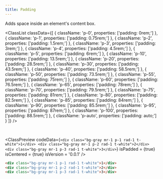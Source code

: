 ```yaml
---
title: Padding
---
```



Adds space inside an element's content box.

<ClassList
  classData={[
    {
      className: 'p-0',
      properties: ['padding: 0rem;']
    },
    {
      className: 'p-1',
      properties: ['padding: 0.75rem;']
    },
    {
      className: 'p-2',
      properties: ['padding: 1.5rem;']
    },
    {
      className: 'p-3',
      properties: ['padding: 3rem;']
    },
    {
      className: 'p-4',
      properties: ['padding: 4.5rem;']
    },
    {
      className: 'p-5',
      properties: ['padding: 6rem;']
    },
    {
      className: 'p-10',
      properties: ['padding: 13.5rem;']
    },
    {
      className: 'p-20',
      properties: ['padding: 28.5rem;']
    },
    {
      className: 'p-30',
      properties: ['padding: 43.5rem;']
    },
    {
      className: 'p-40',
      properties: ['padding: 58.5rem;']
    },
    {
      className: 'p-50',
      properties: ['padding: 73.5rem;']
    },
    {
      className: 'p-55',
      properties: ['padding: 75rem;']
    },
    {
      className: 'p-60',
      properties: ['padding: 76.5rem;']
    },
    {
      className: 'p-65',
      properties: ['padding: 78rem;']
    },
    {
      className: 'p-70',
      properties: ['padding: 79.5rem;']
    },
    {
      className: 'p-75',
      properties: ['padding: 81rem;']
    },
    {
      className: 'p-80',
      properties: ['padding: 82.5rem;']
    },
    {
      className: 'p-85',
      properties: ['padding: 84rem;']
    },
    {
      className: 'p-90',
      properties: ['padding: 85.5rem;']
    },
    {
      className: 'p-95',
      properties: ['padding: 87rem;']
    },
    {
      className: 'p-100',
      properties: ['padding: 88.5rem;']
    },
    {
      className: 'p-auto',
      properties: ['padding: auto;']
    }
  ]} 
/>

<br />

<ClassPreview
  codeData={`
    <div class="bg-gray mr-1 p-1 rad-1 t-white">1</div>
    <div class="bg-gray mr-1 p-2 rad-1 t-white">2</div>
    <div class="bg-gray mr-1 p-3 rad-1 t-white">3</div>
  `}
  isPadded = {true}
  isCentered = {true}
  isVersion = '0.0.1'
/>

```html
<div class="bg-gray mr-1 p-1 rad-1 t-white">1</div>
<div class="bg-gray mr-1 p-2 rad-1 t-white">2</div>
<div class="bg-gray mr-1 p-3 rad-1 t-white">3</div>
```